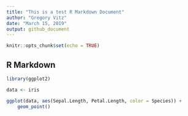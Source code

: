 ```yaml
---
title: "This is a test R Markdown Document"
author: "Gregory Vitz"
date: "March 15, 2019"
output: github_document
---
```


```r
knitr::opts_chunk$set(echo = TRUE)
```

## R Markdown

```r
library(ggplot2)

data <- iris

ggplot(data, aes(Sepal.Length, Petal.Length, color = Species)) +
    geom_point()
```

